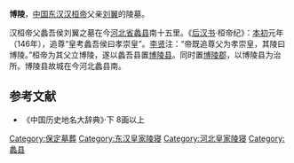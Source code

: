 '''博陵'''，[[中国|中国]][[东汉|东汉]][[汉桓帝|汉桓帝]]父亲[[刘翼|刘翼]]的陵墓。

汉桓帝父蠡吾侯刘翼之墓在今[[河北省|河北省]][[蠡县|蠡县]]南十五里。《[[后汉书|后汉书]]·桓帝纪》：[[本初|本初]]元年（146年），追尊“皇考蠡吾侯曰孝崇皇”。[[章怀太子|李贤]]注：“帝既追尊父为孝崇皇，其陵曰博陵。”桓帝为其父立博陵，遂以蠡吾县置[[博陵县_(东汉)|博陵县]]。同时置[[博陵郡_(东汉)|博陵郡]]，以博陵县为治所。博陵县故城在今河北蠡县南。

==参考文献==
*《中国历史地名大辞典》·下 8画以上
{{Emperors tomb in Han}}

[[Category:保定墓葬|Category:保定墓葬]]
[[Category:东汉皇家陵寝|Category:东汉皇家陵寝]]
[[Category:河北皇家陵寝|Category:河北皇家陵寝]]
[[Category:蠡县|Category:蠡县]]